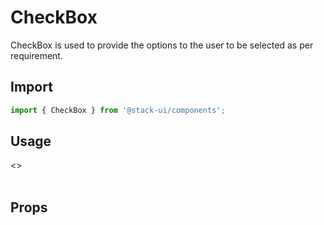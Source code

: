 
<Meta title="Components/Form Controls/CheckBox" />

<Story name="Import" />

# CheckBox

CheckBox is used to provide the options to the user to be selected as per requirement.

## Import

```jsx
import { CheckBox } from '@stack-ui/components';
```

## Usage

<Preview>
  <Story name="Usage">
    <>
      <CheckBox label="label" name="checkbox" />
      <br />
      <CheckBox label="Checkbox disable" name="checkbox" disabled />
      <br />
      <CheckBox label="Invalid checkbox " name="checkbox" isError />
    </>
  </Story>
</Preview>

<Story name="Props" />

## Props

<Props of={CheckBoxTypes} />

